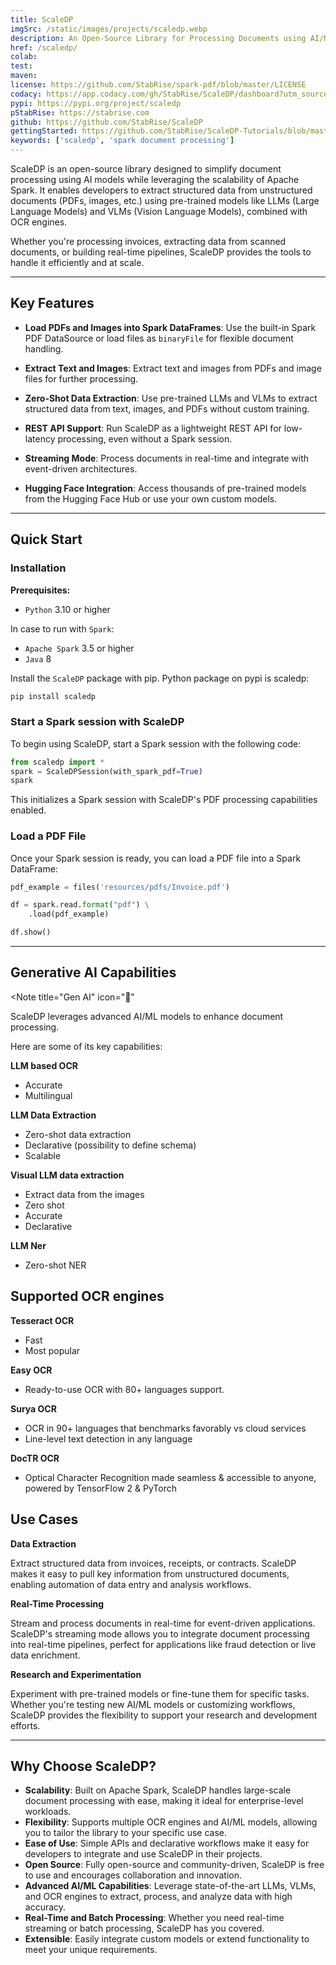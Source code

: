 ```yaml
---
title: ScaleDP
imgSrc: /static/images/projects/scaledp.webp
description: An Open-Source Library for Processing Documents using AI/ML in Apache Spark.
href: /scaledp/
colab:
test:
maven:
license: https://github.com/StabRise/spark-pdf/blob/master/LICENSE
codacy: https://app.codacy.com/gh/StabRise/ScaleDP/dashboard?utm_source=gh&utm_medium=referral&utm_content=&utm_campaign=Badge_grade
pypi: https://pypi.org/project/scaledp
pStabRise: https://stabrise.com
github: https://github.com/StabRise/ScaleDP
gettingStarted: https://github.com/StabRise/ScaleDP-Tutorials/blob/master/1.QuickStart.ipynb
keywords: ['scaledp', 'spark document processing']
---
```


ScaleDP is an open-source library designed to simplify document processing
using AI models while leveraging the scalability of Apache Spark. It enables
developers to extract structured data from unstructured documents (PDFs,
images, etc.) using pre-trained models like LLMs (Large Language Models)
and VLMs (Vision Language Models), combined with OCR engines.

Whether you're processing invoices, extracting data from scanned documents, or
building real-time pipelines, ScaleDP provides the tools to handle it efficiently
and at scale.

---

## Key Features

- **Load PDFs and Images into Spark DataFrames**:
Use the built-in Spark PDF DataSource or load files as `binaryFile` for flexible document handling.

- **Extract Text and Images**:
Extract text and images from PDFs and image files for further processing.

- **Zero-Shot Data Extraction**:
Use pre-trained LLMs and VLMs to extract structured data from text, images, and PDFs without custom training.

- **REST API Support**:
Run ScaleDP as a lightweight REST API for low-latency processing, even without a Spark session.

- **Streaming Mode**:
Process documents in real-time and integrate with event-driven architectures.

- **Hugging Face Integration**:
Access thousands of pre-trained models from the Hugging Face Hub or use your own custom models.

---



## Quick Start

### Installation

**Prerequisites:**

- `Python` 3.10 or higher

In case to run with `Spark`:

- `Apache Spark` 3.5 or higher
- `Java` 8


Install the `ScaleDP` package with pip. Python package on pypi is scaledp:

```bash
pip install scaledp
```

### Start a Spark session with ScaleDP

To begin using ScaleDP, start a Spark session with the following code:

```python
from scaledp import *
spark = ScaleDPSession(with_spark_pdf=True)
spark
```

This initializes a Spark session with ScaleDP's PDF processing capabilities enabled.

### Load a PDF File

Once your Spark session is ready, you can load a PDF file into a Spark DataFrame:

```python
pdf_example = files('resources/pdfs/Invoice.pdf')

df = spark.read.format("pdf") \
    .load(pdf_example)

df.show()
```
---

## Generative AI Capabilities


<Note
  title="Gen AI"
  icon="🚀"
>
  ScaleDP leverages advanced AI/ML models to enhance document processing.
</Note>

Here are some of its key capabilities:

**LLM based OCR**
 - Accurate
 - Multilingual

**LLM Data Extraction**
 - Zero-shot data extraction
 - Declarative (possibility to define schema)
 - Scalable

**Visual LLM data extraction**
 - Extract data from the images
 - Zero shot
 - Accurate
 - Declarative

**LLM Ner**
 - Zero-shot NER

## Supported OCR engines

**Tesseract OCR**
 - Fast
 - Most popular

**Easy OCR**
 - Ready-to-use OCR with 80+ languages support.

**Surya OCR**
 - OCR in 90+ languages that benchmarks favorably vs cloud services
 - Line-level text detection in any language

**DocTR OCR**
 - Optical Character Recognition made seamless & accessible to anyone, powered by TensorFlow 2 & PyTorch


## Use Cases

**Data Extraction**

Extract structured data from invoices, receipts, or contracts. ScaleDP makes it easy to pull key information from unstructured documents, enabling automation of data entry and analysis workflows.

**Real-Time Processing**

Stream and process documents in real-time for event-driven applications. ScaleDP's streaming mode allows you to integrate document processing into real-time pipelines, perfect for applications like fraud detection or live data enrichment.

**Research and Experimentation**

Experiment with pre-trained models or fine-tune them for specific tasks. Whether you're testing new AI/ML models or customizing workflows, ScaleDP provides the flexibility to support your research and development efforts.

---

## Why Choose ScaleDP?

- **Scalability**: Built on Apache Spark, ScaleDP handles large-scale document processing with ease, making it ideal for enterprise-level workloads.
- **Flexibility**: Supports multiple OCR engines and AI/ML models, allowing you to tailor the library to your specific use case.
- **Ease of Use**: Simple APIs and declarative workflows make it easy for developers to integrate and use ScaleDP in their projects.
- **Open Source**: Fully open-source and community-driven, ScaleDP is free to use and encourages collaboration and innovation.
- **Advanced AI/ML Capabilities**: Leverage state-of-the-art LLMs, VLMs, and OCR engines to extract, process, and analyze data with high accuracy.
- **Real-Time and Batch Processing**: Whether you need real-time streaming or batch processing, ScaleDP has you covered.
- **Extensible**: Easily integrate custom models or extend functionality to meet your unique requirements.

